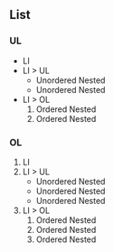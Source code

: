 
## List

### UL

- LI
- LI > UL
  - Unordered Nested
  - Unordered Nested
- LI > OL
  1. Ordered Nested
  2. Ordered Nested

### OL

1. LI
2. LI > UL
    - Unordered Nested
    - Unordered Nested
    - Unordered Nested
3. LI > OL
    1. Ordered Nested
    2. Ordered Nested
    3. Ordered Nested
